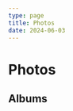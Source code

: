 ```yaml
---
type: page
title: Photos
date: 2024-06-03
---
```


# Photos

## Albums

<div style={{
  display: 'grid',
  gridTemplateColumns: 'repeat(auto-fill, minmax(300px, 1fr))',
  gap: '20px',
  justifyContent: 'center',
}}>
  <AlbumPreview
    name="Life Lately"
    coverImage={{ src: `${URL}/life_lately/1.jpeg`, alt: "Life Lately Cover" }}
    link="/photos/life-lately"
  />
  <AlbumPreview
    name="South America"
    coverImage={{ src: `${URL}/south_america/1.jpeg`, alt: "South America Cover" }}
    link="/photos/south-america"
  />
</div>
